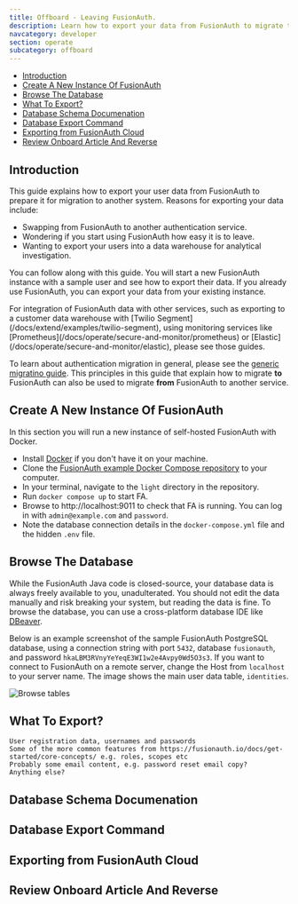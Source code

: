 ```yaml
---
title: Offboard - Leaving FusionAuth.
description: Learn how to export your data from FusionAuth to migrate to another authentication service
navcategory: developer
section: operate
subcategory: offboard
---
```



- [Introduction](#introduction)
- [Create A New Instance Of FusionAuth](#create-a-new-instance-of-fusionauth)
- [Browse The Database](#browse-the-database)
- [What To Export?](#what-to-export)
- [Database Schema Documenation](#database-schema-documenation)
- [Database Export Command](#database-export-command)
- [Exporting from FusionAuth Cloud](#exporting-from-fusionauth-cloud)
- [Review Onboard Article And Reverse](#review-onboard-article-and-reverse)

## Introduction

This guide explains how to export your user data from FusionAuth to prepare it for migration to another system. Reasons for exporting your data include:
- Swapping from FusionAuth to another authentication service.
- Wondering if you start using FusionAuth how easy it is to leave.
- Wanting to export your users into a data warehouse for analytical investigation.

You can follow along with this guide. You will start a new FusionAuth instance with a sample user and see how to export their data. If you already use FusionAuth, you can export your data from your existing instance.

<Aside type='note'>
For integration of FusionAuth data with other services, such as exporting to a customer data warehouse with [Twilio Segment](/docs/extend/examples/twilio-segment), using monitoring services like [Prometheus](/docs/operate/secure-and-monitor/prometheus) or [Elastic](/docs/operate/secure-and-monitor/elastic), please see those guides.

To learn about authentication migration in general, please see the [generic migratino guide](docs/lifecycle/migrate-users/genericmigration.mdx). This principles in this guide that explain how to migrate **to** FusionAuth can also be used to migrate **from** FusionAuth to another service.
</Aside>

## Create A New Instance Of FusionAuth

In this section you will run a new instance of self-hosted FusionAuth with Docker.

- Install [Docker](https://docs.docker.com/get-docker/) if you don't have it on your machine.
- Clone the [FusionAuth example Docker Compose repository](https://github.com/FusionAuth/fusionauth-example-docker-compose) to your computer.
- In your terminal, navigate to the `light` directory in the repository.
- Run `docker compose up` to start FA.
- Browse to http://localhost:9011 to check that FA is running. You can log in with `admin@example.com` and `password`.
- Note the database connection details in the `docker-compose.yml` file and the hidden `.env` file.

## Browse The Database

While the FusionAuth Java code is closed-source, your database data is always freely available to you, unadulterated. You should not edit the data manually and risk breaking your system, but reading the data is fine. To browse the database, you can use a cross-platform database IDE like [DBeaver](https://dbeaver.io/download).

Below is an example screenshot of the sample FusionAuth PostgreSQL database, using a connection string with port `5432`, database `fusionauth`, and password `hkaLBM3RVnyYeYeqE3WI1w2e4Avpy0Wd5O3s3`. If you want to connect to FusionAuth on a remote server, change the <InlineField>Host</InlineField> from `localhost` to your server name. The image shows the main user data table, `identities`.

![Browse tables](../../../../../public/img/docs/operate/offboard/offboardBeaver.webp)

## What To Export?


    User registration data, usernames and passwords
    Some of the more common features from https://fusionauth.io/docs/get-started/core-concepts/ e.g. roles, scopes etc
    Probably some email content, e.g. password reset email copy?
    Anything else?


## Database Schema Documenation

## Database Export Command

## Exporting from FusionAuth Cloud

## Review Onboard Article And Reverse